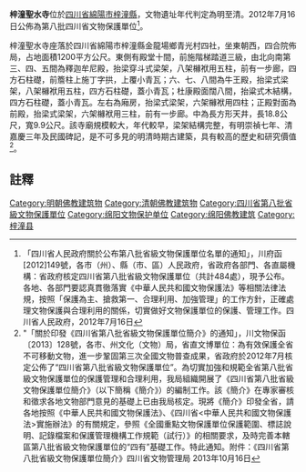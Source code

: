 {{msg:四川省文物保護單位
|名稱 = 梓潼聖水寺
|編號 = 154
|圖片 = 
|級別 = S8
|分類 = 
|時代 = [[明代|明代]]至[[清代|清代]]
|地点 = [[四川省|四川省]][[綿陽市|綿陽市]][[梓潼縣|梓潼縣]]
|坐標 =
|登錄 = 2012年7月16日
}}
'''梓潼聖水寺'''位於[[四川省|四川省]][[綿陽市|綿陽市]][[梓潼縣|梓潼縣]]，文物遺址年代判定為明至清。2012年7月16日公佈為第八批四川省文物保護單位<ref>「四川省人民政府關於公布第八批省級文物保護單位名單的通知」，川府函[2012]149號，各市（州）、縣（市、區）人民政府，省政府各部門、各直屬機構：省政府核定四川省第八批省級文物保護單位（共計484處），現予公布。各地、各部門要認真貫徹落實《中華人民共和國文物保護法》等相關法律法規，按照「保護為主、搶救第一、合理利用、加強管理」的工作方針，正確處理文物保護與合理利用的關係，切實做好文物保護單位的保護、管理工作。四川省人民政府，2012年7月16日</ref>。

梓潼聖水寺座落於四川省綿陽市梓潼縣金龍場鄉青光村四社，坐東朝西，四合院佈局，占地面積1200平方公尺。東側有殿堂十間，前施階梯踏道三級，由北向南第三、四、五間為釋迦牟尼殿，抬梁穿斗式梁架，八架櫞袱用五柱，前有一步廊，四方石柱礎，前簷柱上施丁字拱，上覆小青瓦；六、七、八間為牛王殿，抬梁式梁架，八架櫞袱用五柱，四方石柱礎，蓋小青瓦；杜康殿面闊八間，抬粱式木結構，四方石柱礎，蓋小青瓦。左右為廂房，抬梁式梁架，六架櫞袱用四柱；正殿對面為前殿，抬梁式梁架，六架櫞袱用三柱，前有一步廊。中為長方形天井，長18.8公尺，寬9.9公尺。該寺廟規模較大，年代較早，梁架結構完整，有明崇禎七年、清嘉慶三年及民國碑記，是不可多見的明清時期古建築，具有較高的歷史和研究價值<ref>"「關於印發《四川省第八批省級文物保護單位簡介》的通知」，川文物保函〔2013〕128號，各市、州文化（文物）局，省直文博單位：為有效保護全省不可移動文物，進一步鞏固第三次全國文物普查成果，省政府於2012年7月核定公佈了“四川省第八批省級文物保護單位”。為切實加強和規範全省第八批省級文物保護單位的保護管理和合理利用，我局組織開展了《四川省第八批省級文物保護單位簡介》（以下簡稱《簡介》）的編制工作。該《簡介》在專家審核和徵求各地文物部門意見的基礎上已由我局核定。現將《簡介》印發全省，請各地按照《中華人民共和國文物保護法》、《四川省<中華人民共和國文物保護法>實施辦法》的有關規定，參照《全國重點文物保護單位保護範圍、標誌說明、記錄檔案和保護管理機構工作規範（試行）》的相關要求，及時完善本轄區第八批省級文物保護單位的“四有”基礎工作。特此通知。附件：《四川省第八批省級文物保護單位簡介》四川省文物管理局  2013年10月16日</ref>。
==註釋==
{{reflist}}

{{绵阳市境内的四川省文物保护单位}}
[[Category:明朝佛教建筑物|Category:明朝佛教建筑物]]
[[Category:清朝佛教建筑物|Category:清朝佛教建筑物]]
[[Category:四川省第八批省級文物保護單位|Category:四川省第八批省級文物保護單位]]
[[Category:绵阳文物保护单位|Category:绵阳文物保护单位]]
[[Category:绵阳佛教建筑|Category:绵阳佛教建筑]]
[[Category:梓潼县|Category:梓潼县]]